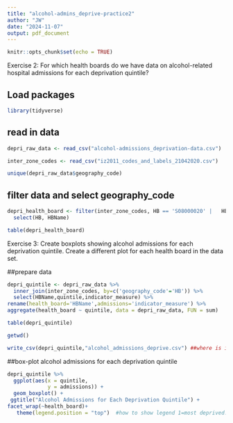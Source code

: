 ```yaml
---
title: "alcohol-admins_deprive-practice2"
author: "JW"
date: "2024-11-07"
output: pdf_document
---
```


```r
knitr::opts_chunk$set(echo = TRUE)
```

Exercise 2: For which health boards do we have data on alcohol-related hospital admissions for each deprivation quintile? 


## Load packages

```r
library(tidyverse)
```

## read in data

```r
depri_raw_data <- read_csv("alcohol-admissions_deprivation-data.csv") 

inter_zone_codes <- read_csv("iz2011_codes_and_labels_21042020.csv") 

unique(depri_raw_data$geography_code)

```

## filter data and select geography_code
```r

depri_health_board <- filter(inter_zone_codes, HB == 'S08000020' |   HB == 'S08000029') %>% 
  select(HB, HBName)

table(depri_health_board)
```


Exercise 3: Create boxplots showing alcohol admissions for each deprivation quintile. Create a different plot for each health board in the data set. 

##prepare data

```r
depri_quintile <- depri_raw_data %>% 
  inner_join(inter_zone_codes, by=c('geography_code'='HB')) %>%
  select(HBName,quintile,indicator_measure) %>% 
rename(health_board='HBName',admissions='indicator_measure') %>% 
aggregate(health_board ~ quintile, data = depri_raw_data, FUN = sum)

table(depri_quintile)
```


```r
getwd()

write_csv(depri_quintile,"alcohol_admissions_deprive.csv") ##where is it?
```


##box-plot alcohol admissions for each deprivation quintile
```r
depri_quintile %>%                          
  ggplot(aes(x = quintile,             
             y = admissions)) +    
  geom_boxplot() +               
 ggtitle("Alcohol Admissions for Each Deprivation Quintile") +
facet_wrap(~health_board)+
   theme(legend.position = "top")  #how to show legend 1=most deprived...
```


